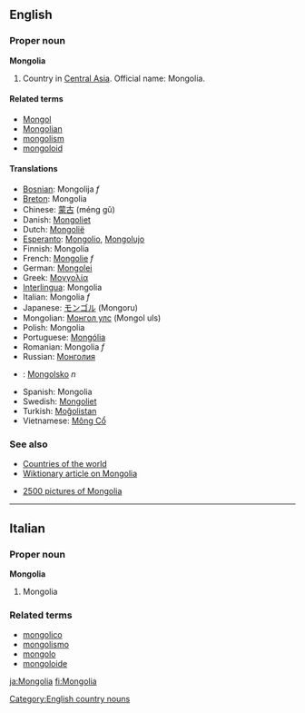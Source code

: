 ==English==

===Proper noun===
'''Mongolia'''

#Country in [[Central Asia]]. Official name: Mongolia.

====Related terms====
*[[Mongol]]
*[[Mongolian]]
*[[mongolism]]
*[[mongoloid]]

====Translations====
*[[Bosnian]]: Mongolija ''f''
*[[Breton]]: Mongolia
*Chinese: [[蒙古]] (méng gǔ)
*Danish: [[Mongoliet]]
*Dutch: [[Mongolië]]
*[[Esperanto]]: [[Mongolio]], [[Mongolujo]]
*Finnish: Mongolia
*French: [[Mongolie]] ''f''
*German: [[Mongolei]]
*Greek: [[Μογγολία]]
*[[Interlingua]]: Mongolia
*Italian: Mongolia ''f''
*Japanese: [[モンゴル]] (Mongoru)
*Mongolian: [[Монгол улс]] (Mongol uls)
*Polish: Mongolia
*Portuguese: [[Mongólia]]
*Romanian: Mongolia ''f''
*Russian: [[Монголия]]
*{{sk}}: [[Mongolsko#Slovak|Mongolsko]] ''n''
*Spanish: Mongolia
*Swedish: [[Mongoliet]]
*Turkish: [[Moğolistan]]
*Vietnamese: [[Mông Cổ]]

===See also===
*[[Countries of the world]]
*[[w:Mongolia|Wiktionary article on Mongolia]]
[[Category:English country nouns]]
*[http://www.ub-mongolia.mn 2500 pictures of Mongolia]

----

==Italian==
===Proper noun===
'''Mongolia'''

# Mongolia

===Related terms===
*[[mongolico]]
*[[mongolismo]]
*[[mongolo]]
*[[mongoloide]]

[[ja:Mongolia]]
[[fi:Mongolia]]